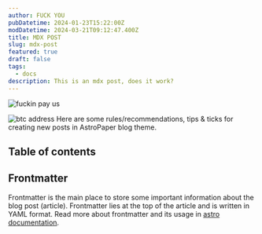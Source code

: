 ```yaml
---
author: FUCK YOU
pubDatetime: 2024-01-23T15:22:00Z
modDatetime: 2024-03-21T09:12:47.400Z
title: MDX POST
slug: mdx-post
featured: true
draft: false
tags:
  - docs
description: This is an mdx post, does it work?
---
```



<Image src={btcAddress} alt="fuckin pay us" />

![btc address](../../assets/images/btcaddress.png)
Here are some rules/recommendations, tips & ticks for creating new posts in AstroPaper blog theme.

## Table of contents

## Frontmatter

Frontmatter is the main place to store some important information about the blog post (article). Frontmatter lies at the top of the article and is written in YAML format. Read more about frontmatter and its usage in [astro documentation](https://docs.astro.build/en/guides/markdown-content/).
